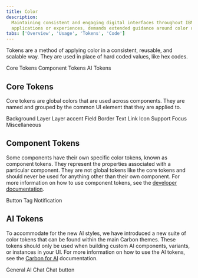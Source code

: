```yaml
---
title: Color
description:
  Maintaining consistent and engaging digital interfaces throughout IBM, whether
  applications or experiences, demands extended guidance around color usage.
tabs: ['Overview', 'Usage', 'Tokens', 'Code']
---
```



<PageDescription>

Tokens are a method of applying color in a consistent, reusable, and scalable
way. They are used in place of hard coded values, like hex codes.

</PageDescription>

<AnchorLinks>

<AnchorLink>Core Tokens</AnchorLink>
<AnchorLink>Component Tokens</AnchorLink>
<AnchorLink>AI Tokens</AnchorLink>

</AnchorLinks>

## Core Tokens

Core tokens are global colors that are used across components. They are named
and grouped by the common UI element that they are applied to.

<AnchorLinks small>

<AnchorLink>Background</AnchorLink>
<AnchorLink>Layer</AnchorLink>
<AnchorLink>Layer accent</AnchorLink>
<AnchorLink>Field</AnchorLink>
<AnchorLink>Border</AnchorLink>
<AnchorLink>Text</AnchorLink>
<AnchorLink>Link</AnchorLink>
<AnchorLink>Icon</AnchorLink>
<AnchorLink>Support</AnchorLink>
<AnchorLink>Focus</AnchorLink>
<AnchorLink>Miscellaneous</AnchorLink>

</AnchorLinks>

<ColorTokenTable type="core" />

## Component Tokens

Some components have their own specific color tokens, known as component tokens.
They represent the properties associated with a particular component. They are
not global tokens like the core tokens and should never be used for anything
other than their own component. For more information on how to use component tokens, see the
[developer documentation](https://github.com/carbon-design-system/carbon/blob/main/packages/styles/docs/sass.md#component-tokens).

<AnchorLinks small>

<AnchorLink>Button</AnchorLink>
<AnchorLink>Tag</AnchorLink>
<AnchorLink>Notification</AnchorLink>

</AnchorLinks>

<ColorTokenTable type="component" />

## AI Tokens

To accommodate for the new AI styles, we have introduced a new suite of color
tokens that can be found within the main Carbon themes. These tokens should only
be used when building custom AI components, variants, or instances in your UI.
For more information on how to use the AI tokens, see the
[Carbon for AI](https://carbondesignsystem.com/guidelines/carbon-for-ai/)
documentation.

<AnchorLinks small>

<AnchorLink>General AI</AnchorLink>
<AnchorLink>Chat</AnchorLink>
<AnchorLink>Chat button</AnchorLink>

</AnchorLinks>

<ColorTokenTable type="ai" />

